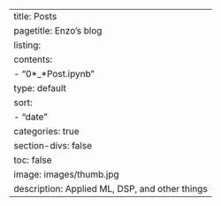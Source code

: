 ---
title: Posts
pagetitle: Enzo's blog
listing:
  contents:
    - "0*_*Post.ipynb"
  type: default
  sort:
    - "date"
  categories: true
section-divs: false
toc: false
image: images/thumb.jpg
description: Applied ML, DSP, and other things
---